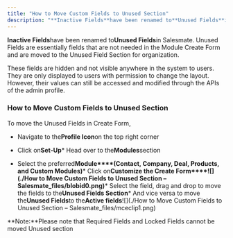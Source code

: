 ```yaml
---
title: "How to Move Custom Fields to Unused Section"
description: "**Inactive Fields**have been renamed to**Unused Fields**in Salesmate. Unused Fields are essentially fields that are not needed in the Module Create Fo..."
---
```


**Inactive Fields**have been renamed to**Unused Fields**in Salesmate. Unused Fields are essentially fields that are not needed in the Module Create Form and are moved to the Unused Field Section for organization.

These fields are hidden and not visible anywhere in the system to users. They are only displayed to users with permission to change the layout. However, their values can still be accessed and modified through the APIs of the admin profile.


### How to Move Custom Fields to Unused Section

To move the Unused Fields in Create Form,


*   Navigate to the**Profile Icon**on the top right corner

*   Click on**Set-Up***   Head over to the**Modules**section

*   Select the preferred**Module****(Contact, Company, Deal, Products, and Custom Modules)***   Click on**Customize the Create Form****![](./How to Move Custom Fields to Unused Section – Salesmate_files/blobid0.png)***   Select the field, drag and drop to move the fields to the**Unused Fields Section***   And vice versa to move the**Unused Fields**to the**Active fields**![](./How to Move Custom Fields to Unused Section – Salesmate_files/mceclip1.png)

<Note>
**Note:**Please note that Required Fields and Locked Fields cannot be moved Unused section
</Note>
